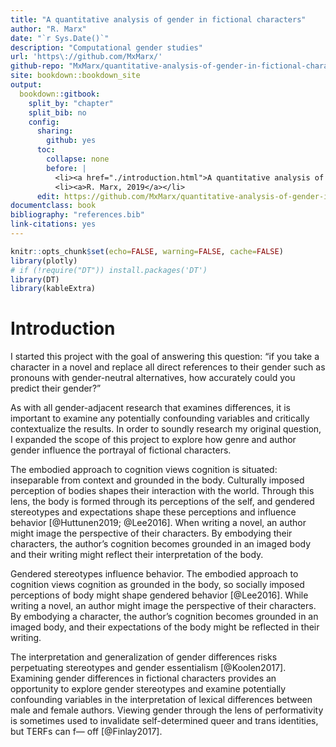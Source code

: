 ```yaml
--- 
title: "A quantitative analysis of gender in fictional characters"
author: "R. Marx"
date: "`r Sys.Date()`"
description: "Computational gender studies"
url: 'https\://github.com/MxMarx/'
github-repo: "MxMarx/quantitative-analysis-of-gender-in-fictional-characters/settings"
site: bookdown::bookdown_site
output: 
  bookdown::gitbook:
    split_by: "chapter"
    split_bib: no
    config:
      sharing:
        github: yes
      toc:
        collapse: none
        before: |
          <li><a href="./introduction.html">A quantitative analysis of gender in fictional characters</a></li>
          <li><a>R. Marx, 2019</a></li>
      edit: https://github.com/MxMarx/quantitative-analysis-of-gender-in-fictional-characters/edit/master/%s
documentclass: book
bibliography: "references.bib"
link-citations: yes
---
```




```r
knitr::opts_chunk$set(echo=FALSE, warning=FALSE, cache=FALSE)
library(plotly)
# if (!require("DT")) install.packages('DT')
library(DT)
library(kableExtra)

```


# Introduction


I started this project with the goal of answering this question: "if you take a character in a novel and replace all direct references to their gender such as pronouns with gender-neutral alternatives, how accurately could you predict their gender?" 

As with all gender-adjacent research that examines differences, it is important to examine any potentially confounding variables and critically contextualize the results. In order to soundly research my original question, I expanded the scope of this project to explore how genre and author gender influence the portrayal of fictional characters.

The embodied approach to cognition views cognition is situated: inseparable from context and grounded in the body. Culturally imposed perception of bodies shapes their interaction with the world. Through this lens, the body is formed through its perceptions of the self, and gendered stereotypes and expectations shape these perceptions and influence behavior [@Huttunen2019; @Lee2016]. When writing a novel, an author might image the perspective of their characters. By embodying their characters, the author’s cognition becomes grounded in an imaged body and their writing might reflect their interpretation of the body.

Gendered stereotypes influence behavior. The embodied approach to cognition views cognition as grounded in the body, so socially imposed perceptions of body might shape gendered behavior [@Lee2016]. While writing a novel, an author might image the perspective of their characters. By embodying a character, the author’s cognition becomes grounded in an imaged body, and their expectations of the body might be reflected in their writing.

The interpretation and generalization of gender differences risks perpetuating stereotypes and gender essentialism [@Koolen2017]. Examining gender differences in fictional characters provides an opportunity to explore gender stereotypes and examine potentially confounding variables in the interpretation of lexical differences between male and female authors. 
Viewing gender through the lens of performativity is sometimes used to invalidate self-determined queer and trans identities, but TERFs can f--- off [@Finlay2017].
